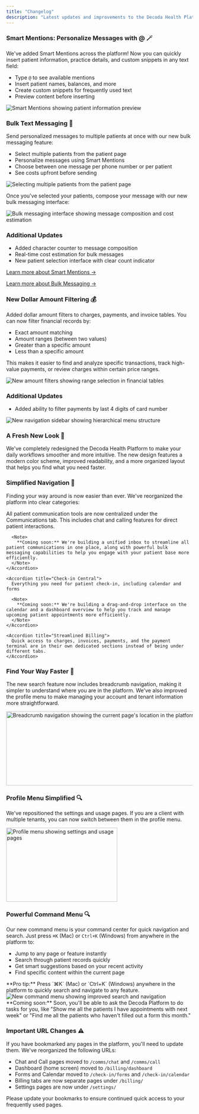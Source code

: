 ```yaml
---
title: "Changelog"
description: "Latest updates and improvements to the Decoda Health Platform"
---
```


<Update label="February 19, 2025" description="Smart Mentions and Bulk Messaging">

### Smart Mentions: Personalize Messages with @ 🪄

We've added Smart Mentions across the platform! Now you can quickly insert patient information, practice details, and custom snippets in any text field:

- Type `@` to see available mentions
- Insert patient names, balances, and more
- Create custom snippets for frequently used text
- Preview content before inserting

<Frame>
  <img
    src="/updates/changelog-images/2025-02-19/suggestion.png"
    alt="Smart Mentions showing patient information preview"
  />
</Frame>

### Bulk Text Messaging 📱

Send personalized messages to multiple patients at once with our new bulk messaging feature:

- Select multiple patients from the patient page
- Personalize messages using Smart Mentions
- Choose between one message per phone number or per patient
- See costs upfront before sending

<Frame>
  <img
    src="/updates/changelog-images/2025-02-19/patient-multi-select.png"
    alt="Selecting multiple patients from the patient page"
  />
</Frame>

Once you've selected your patients, compose your message with our new bulk messaging interface:

<Frame>
  <img
    src="/updates/changelog-images/2025-02-19/bulk-modal.png"
    alt="Bulk messaging interface showing message composition and cost estimation"
  />
</Frame>

### Additional Updates

- Added character counter to message composition
- Real-time cost estimation for bulk messages
- New patient selection interface with clear count indicator

[Learn more about Smart Mentions →](/help/smart-mentions)

[Learn more about Bulk Messaging →](/help/patient-engagement/bulk-messaging)

</Update>

<Update label="February 15, 2025" description="New Dollar Amount Filters for Billing Tables">

### New Dollar Amount Filtering 💰

Added dollar amount filters to charges, payments, and invoice tables. You can now filter financial records by:

- Exact amount matching
- Amount ranges (between two values)
- Greater than a specific amount
- Less than a specific amount

This makes it easier to find and analyze specific transactions, track high-value payments, or review charges within certain price ranges.

<Frame>
  <img
    src="/updates/changelog-images/2025-02-15/dollar-amount-filter.jpg"
    alt="New amount filters showing range selection in financial tables"
  />
</Frame>

### Additional Updates

- Added ability to filter payments by last 4 digits of card number

</Update>

<Update label="February 11, 2025" description="Navigation Redesign">

<Frame>
  <img
    src="/updates/changelog-images/2025-02-11/fresh-new-look.png"
    alt="New navigation sidebar showing hierarchical menu structure"
  />
</Frame>

### A Fresh New Look 🎨

We've completely redesigned the Decoda Health Platform to make your daily workflows smoother and more intuitive. The new design features a modern color scheme, improved readability, and a more organized layout that helps you find what you need faster.

### Simplified Navigation 🧭

Finding your way around is now easier than ever. We've reorganized the platform into clear categories:

  <AccordionGroup>
    <Accordion title="Communications Hub">
      All patient communication tools are now centralized under the Communications tab. This includes chat and calling features for direct patient interactions.

      <Note>
        **Coming soon:** We're building a unified inbox to streamline all patient communications in one place, along with powerful bulk messaging capabilities to help you engage with your patient base more efficiently.
      </Note>
    </Accordion>

    <Accordion title="Check-in Central">
      Everything you need for patient check-in, including calendar and forms

      <Note>
        **Coming soon:** We're building a drag-and-drop interface on the calendar and a dashboard overview to help you track and manage upcoming patient appointments more efficiently.
      </Note>
    </Accordion>

    <Accordion title="Streamlined Billing">
      Quick access to charges, invoices, payments, and the payment terminal are in their own dedicated sections instead of being under different tabs.
    </Accordion>

  </AccordionGroup>

### Find Your Way Faster 🎯

The new search feature now includes breadcrumb navigation, making it simpler to understand where you are in the platform. We've also improved the profile menu to make managing your account and tenant information more straightforward.

<Frame>
  <img
    src="/updates/changelog-images/2025-02-11/breadcrumbs.png"
    height="200"
    width="600"
    alt="Breadcrumb navigation showing the current page's location in the platform"
  />
</Frame>

### Profile Menu Simplified 🔍

We've repositioned the settings and usage pages. If you are a client with multiple tenants, you can now switch between them in the profile menu.

<Frame>
  <img
    src="/updates/changelog-images/2025-02-11/profile-badge.png"
    height="200"
    width="300"
    alt="Profile menu showing settings and usage pages"
  />
</Frame>

### Powerful Command Menu 🔍

Our new command menu is your command center for quick navigation and search. Just press `⌘K` (Mac) or `Ctrl+K` (Windows) from anywhere in the platform to:

- Jump to any page or feature instantly
- Search through patient records quickly
- Get smart suggestions based on your recent activity
- Find specific content within the current page

<Tip>
  **Pro tip:** Press `⌘K` (Mac) or `Ctrl+K` (Windows) anywhere in the platform
  to quickly search and navigate to any feature.
</Tip>

<Frame>
  <img
    src="/updates/changelog-images/2025-02-11/command-k.png"
    alt="New command menu showing improved search and navigation"
  />
</Frame>

<Note>
  **Coming soon:** Soon, you'll be able to ask the Decoda Platform to do tasks
  for you, like "Show me all the patients I have appointments with next week" or
  "Find me all the patients who haven't filled out a form this month."
</Note>

### Important URL Changes ⚠️

<Warning>
  If you have bookmarked any pages in the platform, you'll need to update them. We've reorganized the following URLs:

- Chat and Call pages moved to `/comms/chat` and `/comms/call`
- Dashboard (home screen) moved to `/billing/dashboard`
- Forms and Calendar moved to `/check-in/forms` and `/check-in/calendar`
- Billing tabs are now separate pages under `/billing/`
- Settings pages are now under `/settings/`

Please update your bookmarks to ensure continued quick access to your frequently used pages.

</Warning>

</Update>
